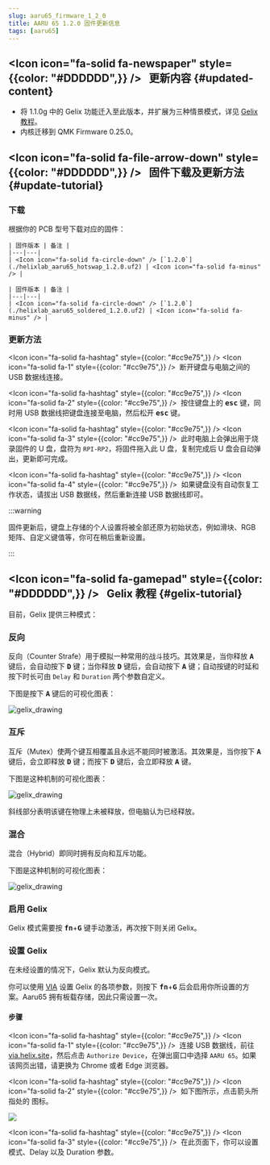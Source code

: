 ```yaml
---
slug: aaru65_firmware_1_2_0
title: AARU 65 1.2.0 固件更新信息
tags: [aaru65]
---
```



## <Icon icon="fa-solid fa-newspaper" style={{color: "#DDDDDD",}} /> &nbsp; 更新内容 {#updated-content}

* 将 1.1.0g 中的 Gelix 功能迁入至此版本，并扩展为三种情景模式，详见 [Gelix 教程](/blog/aaru65_firmware_1_2_0#gelix-tutorial)。
* 内核迁移到 QMK Firmware 0.25.0。

## <Icon icon="fa-solid fa-file-arrow-down" style={{color: "#DDDDDD",}} /> &nbsp; 固件下载及更新方法 {#update-tutorial}

### 下载

根据你的 PCB 型号下载对应的固件：

<Tabs queryString="pcb-variant">
  <TabItem value="hotswap" label="热插拔" default>

    | 固件版本 | 备注 |
    |---|---|
    | <Icon icon="fa-solid fa-circle-down" /> [`1.2.0`](./helixlab_aaru65_hotswap_1.2.0.uf2) | <Icon icon="fa-solid fa-minus" /> |

  </TabItem>
  <TabItem value="soldered" label="焊接">
    
    | 固件版本 | 备注 |
    |---|---|
    | <Icon icon="fa-solid fa-circle-down" /> [`1.2.0`](./helixlab_aaru65_soldered_1.2.0.uf2) | <Icon icon="fa-solid fa-minus" /> |

  </TabItem>
</Tabs>

### 更新方法

<Icon icon="fa-solid fa-hashtag" style={{color: "#cc9e75",}} /> <Icon icon="fa-solid fa-1" style={{color: "#cc9e75",}} /> &nbsp;断开键盘与电脑之间的 USB 数据线连接。

<Icon icon="fa-solid fa-hashtag" style={{color: "#cc9e75",}} /> <Icon icon="fa-solid fa-2" style={{color: "#cc9e75",}} /> &nbsp;按住键盘上的 <kbd>**esc**</kbd> 键，同时用 USB 数据线把键盘连接至电脑，然后松开 <kbd>**esc**</kbd> 键。

<Icon icon="fa-solid fa-hashtag" style={{color: "#cc9e75",}} /> <Icon icon="fa-solid fa-3" style={{color: "#cc9e75",}} /> &nbsp;此时电脑上会弹出用于烧录固件的 U 盘，盘符为 `RPI-RP2`，将固件拖入此 U 盘，复制完成后 U 盘会自动弹出，更新即可完成。

<Icon icon="fa-solid fa-hashtag" style={{color: "#cc9e75",}} /> <Icon icon="fa-solid fa-4" style={{color: "#cc9e75",}} /> &nbsp;如果键盘没有自动恢复工作状态，请拔出 USB 数据线，然后重新连接 USB 数据线即可。

:::warning

固件更新后，键盘上存储的个人设置将被全部还原为初始状态，例如滑块、RGB 矩阵、自定义键值等，你可在稍后重新设置。

:::

## <Icon icon="fa-solid fa-gamepad" style={{color: "#DDDDDD",}} /> &nbsp; Gelix 教程 {#gelix-tutorial}

目前，Gelix 提供三种模式：

### 反向

反向（Counter Strafe）用于模拟一种常用的战斗技巧。其效果是，当你释放 <kbd>**A**</kbd> 键后，会自动按下 <kbd>**D**</kbd> 键；当你释放 <kbd>**D**</kbd> 键后，会自动按下 <kbd>**A**</kbd> 键；自动按键的时延和按下时长可由 `Delay` 和 `Duration` 两个参数自定义。

下图是按下 <kbd>**A**</kbd> 键后的可视化图表：

![gelix_drawing](./cs.svg)

### 互斥

互斥（Mutex）使两个键互相覆盖且永远不能同时被激活。其效果是，当你按下 <kbd>**A**</kbd> 键后，会立即释放 <kbd>**D**</kbd> 键；而按下 <kbd>**D**</kbd> 键后，会立即释放 <kbd>**A**</kbd> 键。

下图是这种机制的可视化图表：

![gelix_drawing](./mutex.svg)

斜线部分表明该键在物理上未被释放，但电脑认为已经释放。

### 混合

混合（Hybrid）即同时拥有反向和互斥功能。

下图是这种机制的可视化图表：

![gelix_drawing](./cs_mutex.svg)

### 启用 Gelix

Gelix 模式需要按 <kbd>**fn**</kbd>+<kbd>**G**</kbd> 键手动激活，再次按下则关闭 Gelix。

### 设置 Gelix

在未经设置的情况下，Gelix 默认为反向模式。

你可以使用 [VIA](https://via.helix.site) 设置 Gelix 的各项参数，则按下 <kbd>**fn**</kbd>+<kbd>**G**</kbd> 后会启用你所设置的方案。Aaru65 拥有板载存储，因此只需设置一次。

#### 步骤

<Icon icon="fa-solid fa-hashtag" style={{color: "#cc9e75",}} /> <Icon icon="fa-solid fa-1" style={{color: "#cc9e75",}} /> &nbsp;连接 USB 数据线，前往 [via.helix.site](https://via.helix.site)，然后点击 `Authorize Device`，在弹出窗口中选择 `AARU 65`。如果该网页出错，请更换为 Chrome 或者 Edge 浏览器。

<Icon icon="fa-solid fa-hashtag" style={{color: "#cc9e75",}} /> <Icon icon="fa-solid fa-2" style={{color: "#cc9e75",}} /> &nbsp;如下图所示，点击箭头所指处的 <Icon icon="fa-solid fa-microchip" /> 图标。

![](./192247.png)

<Icon icon="fa-solid fa-hashtag" style={{color: "#cc9e75",}} /> <Icon icon="fa-solid fa-3" style={{color: "#cc9e75",}} /> &nbsp;在此页面下，你可以设置模式、Delay 以及 Duration 参数。